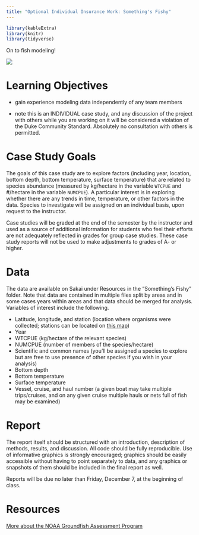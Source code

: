 ```yaml
---
title: "Optional Individual Insurance Work: Something's Fishy"
---
```


```r
library(kableExtra)
library(knitr)
library(tidyverse)
```
On to fish modeling!

![](decks/figures/spongebob.jpg)  


# Learning Objectives

- gain experience modeling data independently of any team members

- note this is an INDIVIDUAL case study, and any discussion of the project with others while you are working on it will be considered a violation of the Duke Community Standard. Absolutely no consultation with others is permitted.

# Case Study Goals

The goals of this case study are to explore factors (including year, location, bottom depth, bottom temperature, surface temperature) that are related to species abundance (measured by kg/hectare in the variable `WTCPUE` and \#/hectare in the variable `NUMCPUE`). A particular interest is in exploring whether there are any trends in time, temperature, or other factors in the data. Species to investigate will be assigned on an individual basis, upon request to the instructor.


Case studies will be graded at the end of the semester by the instructor and used as a source of additional information for students who feel their efforts are not adequately reflected in grades for group case studies. These case study reports will not be used to make adjustments to grades of A- or higher.

# Data

The data are available on Sakai under Resources in the "Something's Fishy" folder. Note that data are contained in multiple files split by areas and in some cases years within areas and that data should be merged for analysis. Variables of interest include the following. 

- Latitude, longitude, and station (location where organisms were collected; stations can be located on [this map](http://www.afsc.noaa.gov/RACE/groundfish/survey_data/default.htm))
- Year 
- WTCPUE (kg/hectare of the relevant species)
- NUMCPUE (number of members of the species/hectare)
- Scientific and common names (you'll be assigned a species to explore but are free to use presence of other species if you wish in your analysis)
- Bottom depth
- Bottom temperature
- Surface temperature
- Vessel, cruise, and haul number (a given boat may take multiple trips/cruises, and on any given cruise multiple hauls or nets full of fish may be examined)

# Report

The report itself should be structured with an introduction, description of methods, results, and discussion. All code should be fully reproducible. Use of informative graphics is strongly encouraged; graphics should be easily accessible without having to point separately to data, and any graphics or snapshots of them should be included in the final report as well.

Reports will be due no later than Friday, December 7, at the beginning of class.



# Resources

[More about the NOAA Groundfish Assessment Program](http://www.afsc.noaa.gov/RACE/groundfish/survey_data/default.htm)


